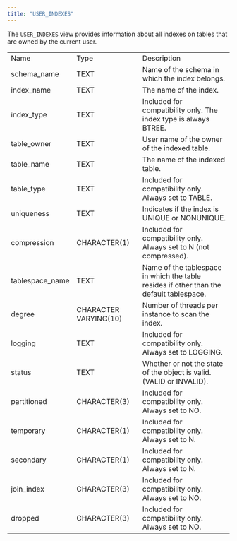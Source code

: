 ```yaml
---
title: "USER_INDEXES"
---
```


<div id="user_indexes" class="registered_link"></div>


The `USER_INDEXES` view provides information about all indexes on tables that are owned by the current user.

|                  |                       |                                                                                         |
|------------------|-----------------------|-----------------------------------------------------------------------------------------|
| Name             | Type                  | Description                                                                             |
| schema\_name     | TEXT                  | Name of the schema in which the index belongs.                                          |
| index\_name      | TEXT                  | The name of the index.                                                                  |
| index\_type      | TEXT                  | Included for compatibility only. The index type is always BTREE.                        |
| table\_owner     | TEXT                  | User name of the owner of the indexed table.                                            |
| table\_name      | TEXT                  | The name of the indexed table.                                                          |
| table\_type      | TEXT                  | Included for compatibility only. Always set to TABLE.                                   |
| uniqueness       | TEXT                  | Indicates if the index is UNIQUE or NONUNIQUE.                                          |
| compression      | CHARACTER(1)          | Included for compatibility only. Always set to N (not compressed).                      |
| tablespace\_name | TEXT                  | Name of the tablespace in which the table resides if other than the default tablespace. |
| degree           | CHARACTER VARYING(10) | Number of threads per instance to scan the index.                                       |
| logging          | TEXT                  | Included for compatibility only. Always set to LOGGING.                                 |
| status           | TEXT                  | Whether or not the state of the object is valid. (VALID or INVALID).                    |
| partitioned      | CHARACTER(3)          | Included for compatibility only. Always set to NO.                                      |
| temporary        | CHARACTER(1)          | Included for compatibility only. Always set to N.                                       |
| secondary        | CHARACTER(1)          | Included for compatibility only. Always set to N.                                       |
| join\_index      | CHARACTER(3)          | Included for compatibility only. Always set to NO.                                      |
| dropped          | CHARACTER(3)          | Included for compatibility only. Always set to NO.                                      |
